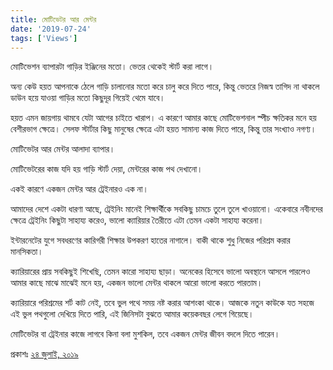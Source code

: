 ```yaml
---
title: মোটিভেটর আর মেন্টর
date: '2019-07-24'
tags: ['Views']
---
```


মোটিভেশন ব্যাপারটা গাড়ির ইঞ্জিনের মতো। ভেতর থেকেই স্টার্ট করা লাগে।

 

অন্য কেউ হয়ত আপনাকে ঠেলে গাড়ি চালানোর মতো করে চালু করে দিতে পারে, কিন্তু ভেতরে নিজস্ব তাগিদ না থাকলে ডাউন হয়ে যাওয়া গাড়ির মতো কিছুদূর গিয়েই থেমে যাবে।

 

হয়ত এমন জায়গায় থামবে যেটা আগের চাইতে খারাপ। এ কারণে আমার কাছে মোটিভেশনাল স্পীচ ক্ষতিকর মনে হয় বেশীরভাগ ক্ষেত্রে। সেলফ স্টার্টার কিছু মানুষের ক্ষেত্রে এটা হয়ত সামান্য কাজ দিতে পারে, কিন্তু তার সংখ্যাও নগণ্য।

 

মোটিভেটর আর মেন্টর আলাদা ব্যাপার।

 

মোটিভেটরের কাজ যদি হয় গাড়ি স্টার্ট দেয়া, মেন্টরের কাজ পথ দেখানো।

 

একই কারণে একজন মেন্টর আর ট্রেইনারও এক না।


আমাদের দেশে একটা ধারণা আছে, ট্রেইনিং মানেই শিক্ষার্থীকে সবকিছু চামচে তুলে তুলে খাওয়ানো। একেবারে নবীনদের ক্ষেত্রে ট্রেইনিং কিছুটা সাহায্য করেও, ভালো ক্যারিয়ার তৈরীতে এটা তেমন একটা সাহায্য করেনা।

 

ইন্টারনেটের যুগে সবধরণের কারিগরী শিক্ষার উপকরণ হাতের নাগালে। বাকী থাকে শুধু নিজের পরিশ্রম করার মানসিকতা।

 

ক্যারিয়ারের প্রায় সবকিছুই শিখেছি, তেমন কারো সাহায্য ছাড়া। অনেকের হিসেবে ভালো অবস্থানে আসলে পারলেও আমার কাছে মাঝে মাঝেই মনে হয়, একজন ভালো মেন্টর থাকলে আরো ভালো করতে পারতাম।

 

ক্যারিয়ারে পরিশ্রমের শর্ট কাট নেই, তবে ভুল পথে সময় নষ্ট করার আশংকা থাকে। আজকে নতুন কাউকে যত সহজে এই ভুল পথগুলো দেখিয়ে দিতে পারি, এই জিনিসটা বুঝতে আমার কয়েকবছর লেগে গিয়েছে।

 

মোটিভেটর বা ট্রেইনার কাজে লাগবে কিনা বলা মুশকিল, তবে একজন মেন্টর জীবন বদলে দিতে পারেন।

 

প্রকাশঃ [২৪ জুলাই, ২০১৯](https://www.facebook.com/ashraful.alam/posts/10156064742240583)